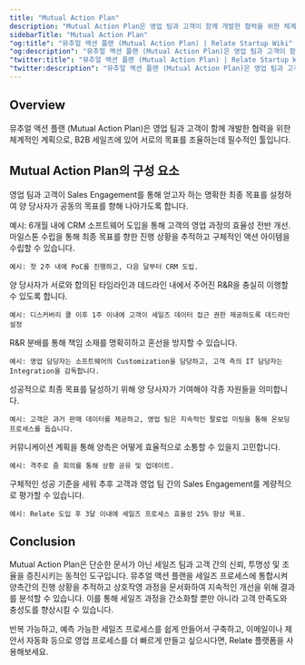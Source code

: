 ```yaml
---
title: "Mutual Action Plan"
description: "Mutual Action Plan은 영업 팀과 고객이 함께 개발한 협력을 위한 체계적인 계획으로, B2B 세일즈에 있어 서로의 목표를 조율하는데 필수적인 툴입니다."
sidebarTitle: "Mutual Action Plan"
"og:title": "뮤추얼 액션 플랜 (Mutual Action Plan) | Relate Startup Wiki"
"og:description": "뮤추얼 액션 플랜 (Mutual Action Plan)은 영업 팀과 고객이 함께 개발한 협력을 위한 체계적인 계획으로, B2B 세일즈에 있어 서로의 목표를 조율하는데 필수적인 툴입니다."
"twitter:title": "뮤추얼 액션 플랜 (Mutual Action Plan) | Relate Startup Wiki"
"twitter:description": "뮤추얼 액션 플랜 (Mutual Action Plan)은 영업 팀과 고객이 함께 개발한 협력을 위한 체계적인 계획으로, B2B 세일즈에 있어 서로의 목표를 조율하는데 필수적인 툴입니다."
---
```


## Overview  
뮤추얼 액션 플랜 (Mutual Action Plan)은 영업 팀과 고객이 함께 개발한 협력을 위한 체계적인 계획으로, B2B 세일즈에 있어 서로의 목표를 조율하는데 필수적인 툴입니다.

## Mutual Action Plan의 구성 요소 

<Steps>
  <Step title="Clear Objectives">
   영업 팀과 고객이 Sales Engagement를 통해 얻고자 하는 명확한 최종 목표를 설정하여 양 당사자가 공동의 목표를 향해 나아가도록 합니다. 
   
   예시: 6개월 내에 CRM 소프트웨어 도입을 통해 고객의 영업 과정의 효율성 전반 개선. 
  </Step>
  <Step title="Defined Steps and Milestones">
    마일스톤 수립을 통해 최종 목표를 향한 진행 상황을 추적하고 구체적인 액션 아이템을 수립할 수 있습니다.  
    
    예시: 첫 2주 내에 PoC를 진행하고, 다음 달부터 CRM 도입.
  </Step>
  <Step title="Timelines and Deadlines">
    양 당사자가 서로와 합의된 타임라인과 데드라인 내에서 주어진 R&R을 충실히 이행할 수 있도록 합니다.
    
    예시: 디스커버리 콜 이후 1주 이내에 고객이 세일즈 데이터 접근 권한 제공하도록 데드라인 설정
  </Step>
  <Step title="Roles and Responsibilities">
    R&R 분배를 통해 책임 소재를 명확히하고 혼선을 방지할 수 있습니다. 
    
    예시: 영업 담당자는 소프트웨어의 Customization을 담당하고, 고객 측의 IT 담당자는 Integration을 감독합니다.  
  </Step>
  <Step title="Resources Required">
    성공적으로 최종 목표를 달성하기 위해 양 당사자가 기여해야 각종 자원들을 의미합니다.

    예시: 고객은 과거 판매 데이터를 제공하고, 영업 팀은 지속적인 팔로업 미팅을 통해 온보딩 프로세스를 돕습니다. 
  </Step>
  <Step title="Communication Plan">
    커뮤니케이션 계획을 통해 양측은 어떻게 효율적으로 소통할 수 있을지 고민합니다. 

    예시: 격주로 줌 회의를 통해 상황 공유 및 업데이트.
  </Step>
  <Step title="Success Criteria">
    구체적인 성공 기준을 세워 추후 고객과 영업 팀 간의 Sales Engagement를 계량적으로 평가할 수 있습니다. 
    
    예시: Relate 도입 후 3달 이내에 세일즈 프로세스 효율성 25% 향상 목표.
  </Step>
</Steps>

## Conclusion 
Mutual Action Plan은 단순한 문서가 아닌 세일즈 팀과 고객 간의 신뢰, 투명성 및 조율을 증진시키는 동적인 도구입니다. 뮤추얼 액션 플랜을 세일즈 프로세스에 통합시켜 양측간의 진행 상황을 추적하고 상호작영 과정을 문서화하여 지속적인 개선을 위해 결과를 분석할 수 있습니다. 이를 통해 세일즈 과정을 간소화할 뿐만 아니라 고객 만족도와 충성도를 향상시킬 수 있습니다.

<Card title="더 빠르게 영업 딜을 클로즈하고 싶다면?" icon="bolt" href="https://www.relate.kr/">
  반복 가능하고, 예측 가능한 세일즈 프로세스를 쉽게 만들어서 구축하고, 이메일이나 제안서 자동화 등으로 영업 프로세스를 더 빠르게 만들고 싶으시다면, Relate 플랫폼을 사용해보세요.
</Card>
